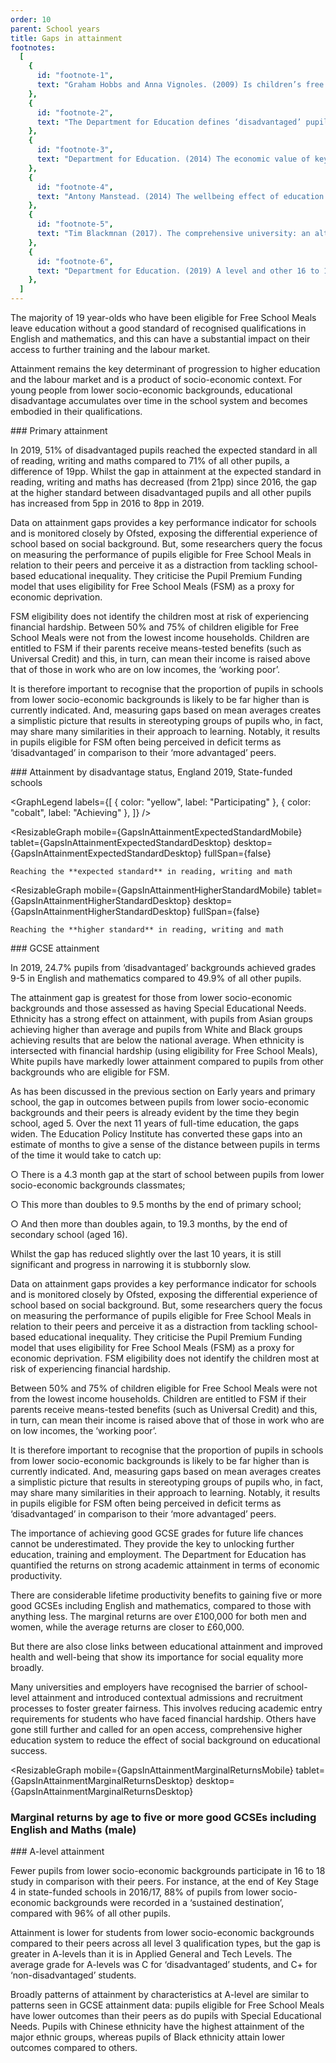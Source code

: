 ```yaml
---
order: 10
parent: School years
title: Gaps in attainment
footnotes:
  [
    {
      id: "footnote-1",
      text: "Graham Hobbs and Anna Vignoles. (2009) Is children’s free school meal ‘eligibility’ a good proxy for family income. British Educational Research Journal; Becky Allen. (2018) The pupil premium is not working.",
    },
    {
      id: "footnote-2",
      text: "The Department for Education defines ‘disadvantaged’ pupils as those are known to have been eligible for free school meals in the past six years (from year 6 to year 11), if they are recorded as having been looked after for at least one day or if they are recorded as having been adopted from care.",
    },
    {
      id: "footnote-3",
      text: "Department for Education. (2014) The economic value of key intermediate qualifications: estimating the returns and lifetime productivity gains to GCSEs, A levels and apprenticeships.",
    },
    {
      id: "footnote-4",
      text: "Antony Manstead. (2014) The wellbeing effect of education. ESRC evidence briefing; Richard Wilkinson and Kate Pickett. (2009) The Spirit Level. Penguin.",
    },
    {
      id: "footnote-5",
      text: "Tim Blackmnan (2017). The comprehensive university: an alternative to social stratification by academic selection. Hepi Occasional Paper 17.",
    },
    {
      id: "footnote-6",
      text: "Department for Education. (2019) A level and other 16 to 18 results 2018 to 2019.",
    },
  ]
---
```



<div>
  The majority of 19 year-olds who have been eligible for Free School Meals
  leave education without a good standard of recognised qualifications in
  English and mathematics, and this can have a substantial impact on their
  access to further training and the labour market.

  Attainment remains the key determinant of progression to higher education and
  the labour market and is a product of socio-economic context. For young people
  from lower socio-economic backgrounds, educational disadvantage accumulates
  over time in the school system and becomes embodied in their qualifications.

</div>

<ResearchImage imageName="gaps-in-attainment-1.jpg" />

<div>
  ### Primary attainment

  In 2019, 51% of disadvantaged pupils reached the expected standard in all of
  reading, writing and maths compared to 71% of all other pupils, a difference
  of 19pp. Whilst the gap in attainment at the expected standard in reading,
  writing and maths has decreased (from 21pp) since 2016, the gap at the higher
  standard between disadvantaged pupils and all other pupils has increased from
  5pp in 2016 to 8pp in 2019.

  Data on attainment gaps provides a key performance indicator for schools and
  is monitored closely by Ofsted, exposing the differential experience of school
  based on social background. But, some researchers query the focus on measuring
  the performance of pupils eligible for Free School Meals in relation to their
  peers and perceive it as a distraction from tackling school-based educational
  inequality. They criticise the Pupil Premium Funding model that uses
  eligibility for Free School Meals (FSM) as a proxy for economic
  deprivation.<FootnoteLink text="1"/>

</div>

<div>
  FSM eligibility does not identify the children most at risk of experiencing
  financial hardship. Between 50% and 75% of children eligible for Free School
  Meals were not from the lowest income households. Children are entitled to FSM
  if their parents receive means-tested benefits (such as Universal Credit) and
  this, in turn, can mean their income is raised above that of those in work who
  are on low incomes, the ‘working poor’.

  It is therefore important to recognise that the proportion of pupils in
  schools from lower socio-economic backgrounds is likely to be far higher than
  is currently indicated. And, measuring gaps based on mean averages creates a
  simplistic picture that results in stereotyping groups of pupils who, in fact,
  may share many similarities in their approach to learning. Notably, it
  results in pupils eligible for FSM often being perceived in deficit terms as
  ‘disadvantaged’ in comparison to their ‘more advantaged’ peers.

</div>

<div className="full-span common-legend">
  ### Attainment by disadvantage status, England 2019, State-funded schools

  <GraphLegend
    labels={[
      { color: "yellow", label: "Participating" },
      { color: "cobalt", label: "Achieving" },
    ]}
  />
</div>

<ResizableGraph
  mobile={GapsInAttainmentExpectedStandardMobile}
  tablet={GapsInAttainmentExpectedStandardDesktop}
  desktop={GapsInAttainmentExpectedStandardDesktop}
  fullSpan={false}
>
    Reaching the **expected standard** in reading, writing and math
    
</ResizableGraph>

<ResizableGraph
  mobile={GapsInAttainmentHigherStandardMobile}
  tablet={GapsInAttainmentHigherStandardDesktop}
  desktop={GapsInAttainmentHigherStandardDesktop}
  fullSpan={false}
>
    Reaching the **higher standard** in reading, writing and math
</ResizableGraph>

<div>
  ### GCSE attainment

  In 2019, 24.7% pupils from ‘disadvantaged’ backgrounds achieved grades 9-5 in
  English and mathematics compared to 49.9% of all other pupils.<FootnoteLink
  text="2"/>

  The attainment gap is greatest for those from lower socio-economic backgrounds
  and those assessed as having Special Educational Needs. Ethnicity has a strong
  effect on attainment, with pupils from Asian groups achieving higher than
  average and pupils from White and Black groups achieving results that are
  below the national average. When ethnicity is intersected with financial
  hardship (using eligibility for Free School Meals), White pupils have markedly
  lower attainment compared to pupils from other backgrounds who are eligible
  for FSM.
</div>

<div>
  As has been discussed in the previous section on Early years and primary
  school, the gap in outcomes between pupils from lower socio-economic
  backgrounds and their peers is already evident by the time they begin school,
  aged 5. Over the next 11 years of full-time education, the gaps widen. The
  Education Policy Institute has converted these gaps into an estimate of months
  to give a sense of the distance between pupils in terms of the time it would
  take to catch up: 

  ○	There is a 4.3 month gap at the start of school between pupils from lower
  socio-economic backgrounds classmates; 

  ○	This more than doubles to 9.5 months by the end of primary school; 

  ○	And then more than doubles again, to 19.3 months, by the end of secondary
  school (aged 16). 
</div>

<ResearchImage imageName="gaps-in-attainment-2.jpg" />

<div>
  Whilst the gap has reduced slightly over the last 10 years, it is still
  significant and progress in narrowing it is stubbornly slow. 

  Data on attainment gaps provides a key performance indicator for schools and
  is monitored closely by Ofsted, exposing the differential experience of school
  based on social background. But, some researchers query the focus on measuring
  the performance of pupils eligible for Free School Meals in relation to their
  peers and perceive it as a distraction from tackling school-based educational
  inequality. They criticise the Pupil Premium Funding model that uses
  eligibility for Free School Meals (FSM) as a proxy for economic deprivation.
  FSM eligibility does not identify the children most at risk of experiencing
  financial hardship. 
</div>

<div>
  Between 50% and 75% of children eligible for Free School Meals were not from
  the lowest income households. Children are entitled to FSM if their parents
  receive means-tested benefits (such as Universal Credit) and this, in turn,
  can mean their income is raised above that of those in work who are on low
  incomes, the ‘working poor’. 

  It is therefore important to recognise that the proportion of pupils in
  schools from lower socio-economic backgrounds is likely to be far higher than
  is currently indicated. And, measuring gaps based on mean averages creates a
  simplistic picture that results in stereotyping groups of pupils who, in fact,
  may share many similarities in their approach to learning.  Notably, it
  results in pupils eligible for FSM often being perceived in deficit terms as
  ‘disadvantaged’ in comparison to their ‘more advantaged’ peers. 

  The importance of achieving good GCSE grades for future life chances cannot be
  underestimated. They provide the key to unlocking further education, training
  and employment. The Department for Education has quantified the returns on
  strong academic attainment in terms of economic productivity.
</div>

<div>
   There are considerable lifetime productivity benefits to gaining five or more
   good GCSEs including English and mathematics, compared to those with anything
   less. The marginal returns are over £100,000 for both men and women, while
   the average returns are closer to £60,000. <FootnoteLink
   text="3"/>

  But there are also close links between educational attainment and improved
  health and well-being that show its importance for social equality more
  broadly.<FootnoteLink text="4"/>

  Many universities and employers have recognised the barrier of school-level
  attainment and introduced contextual admissions and recruitment processes to
  foster greater fairness. This involves reducing academic entry requirements
  for students who have faced financial hardship. Others have gone still further
  and called for an open access, comprehensive higher education system to reduce
  the effect of social background on educational success.<FootnoteLink
  text="5"/>
</div>

<ResizableGraph
  mobile={GapsInAttainmentMarginalReturnsMobile}
  tablet={GapsInAttainmentMarginalReturnsDesktop}
  desktop={GapsInAttainmentMarginalReturnsDesktop}
>
  ### Marginal returns by age to five or more good GCSEs including English and Maths (male)
</ResizableGraph>

<div>
  ### A-level attainment

  Fewer pupils from lower socio-economic backgrounds participate in 16 to 18
  study in comparison with their peers. For instance, at the end of Key Stage 4
  in state-funded schools in 2016/17, 88% of pupils from lower socio-economic
  backgrounds were recorded in a ‘sustained destination’, compared with 96% of
  all other pupils.<FootnoteLink text="6"/>

  Attainment is lower for students from lower socio-economic backgrounds
  compared to their peers across all level 3 qualification types, but the gap is
  greater in A-levels than it is in Applied General and Tech Levels. The average
  grade for A-levels was C for ‘disadvantaged’ students, and C+ for
  ‘non-disadvantaged’ students.
</div>

Broadly patterns of attainment by characteristics at A-level are similar to
patterns seen in GCSE attainment data: pupils eligible for Free School Meals
have lower outcomes than their peers as do pupils with Special Educational
Needs. Pupils with Chinese ethnicity have the highest attainment of the major
ethnic groups, whereas pupils of Black ethnicity attain lower outcomes compared
to others.
